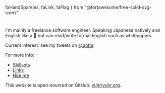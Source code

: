   faHandSparkles,
  faLink,
  faFlag
} from "@fortawesome/free-solid-svg-icons"

#

I'm mainly a freelance software engineer. Speaking Japanese natively and English like a <Tooltip content="Meow.">👶</Tooltip> but can read/write formal English such as whitepapers.

Current interest: see my tweets on [@qothr](https://twitter.com/qothr).

For more info:

- [Skillsets <FontAwesomeIcon icon={faHandSparkles} />](/skillsets)
- [Links <FontAwesomeIcon icon={faLink} />](/links)
- [Hire me <FontAwesomeIcon icon={faFlag} />](/hire-me)

This website is open-sourced on GitHub: [yuhr/yuhr.org](https://github.com/yuhr/yuhr.org).